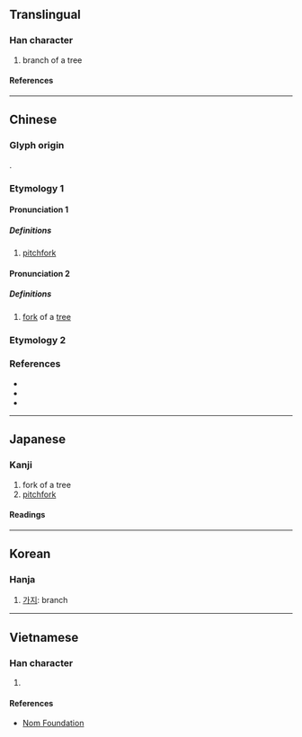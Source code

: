 {{character info}}
==Translingual==

===Han character===
{{Han char|rn=75|rad=木|as=03|sn=7|four=47940|canj=DEI|ids=⿰木叉}}

# branch of a tree

====References====
{{Han ref|kx=0511.030|dkj=14451|dj=0895.020|hdz=21163.040|uh=6748}}

----

==Chinese==
{{zh-forms|ss=叉}}

===Glyph origin===
{{Han etym}}
{{Han compound|木|叉|ls=psc|c1=s|c2=p}}.

===Etymology 1===

====Pronunciation 1====
{{zh-pron
|m=chā
|c=caa1,caa3
|mn=ml:chha/qz,tw,xm:chhe/zz:chhee
|mn_note=chha - literary; chhe/chhee - vernacular
|mc=y
|oc=y
|ma=
|cat=n
}}

=====Definitions=====
{{zh-hanzi}}

# [[pitchfork]]

====Pronunciation 2====
{{zh-pron
|m=杈
|c=caa1,caa3
|j=ca3
|mn=ml:chha/qz,tw,xm:chhe/zz:chhee
|mn_note=chha - literary; chhe/chhee - vernacular
|mc=y
|oc=y
|ma=
|cat=n
}}

=====Definitions=====
{{zh-hanzi}}

# [[fork]] of a [[tree]]

===Etymology 2===
{{zh-see|權|v}}

===References===
* {{R:yue:Hanzi}}
* {{R:twedu|B01620}}
* {{R:twedu|A02050-023}}

----

==Japanese==

===Kanji===
{{ja-kanji|grade=|rs=木03}}

# fork of a tree
# [[pitchfork]]

====Readings====
{{ja-readings
|on=さ, しゃ, さい
|kun=えだ
}}

----

==Korean==

===Hanja===
{{ko-hanja|차}}

# [[가지]]: branch

----

==Vietnamese==

===Han character===
{{vi-readings|rs=木03|reading=[[soa]], [[xà]], [[xoa]]}}

# {{rfdef|vi|sort=木03}}

====References====
* [http://nomfoundation.org/common/nom_details.php?codepoint=6748 Nom Foundation]